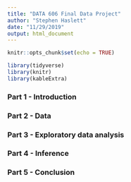 ```yaml
---
title: "DATA 606 Final Data Project"
author: "Stephen Haslett"
date: "11/29/2019"
output: html_document
---
```


```r
knitr::opts_chunk$set(echo = TRUE)
```

```r
library(tidyverse)
library(knitr)
library(kableExtra)
```

### Part 1 - Introduction


### Part 2 - Data


### Part 3 - Exploratory data analysis


### Part 4 - Inference


### Part 5 - Conclusion